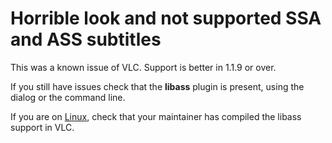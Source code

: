 = Horrible look and not supported SSA and ASS subtitles =

This was a known issue of VLC. Support is better in {{VLC}} 1.1.9 or over.

If you still have issues check that the '''libass''' plugin is present, using the dialog or the command line.

If you are on [[Linux]], check that your maintainer has compiled the libass support in VLC.

{{VSG}}